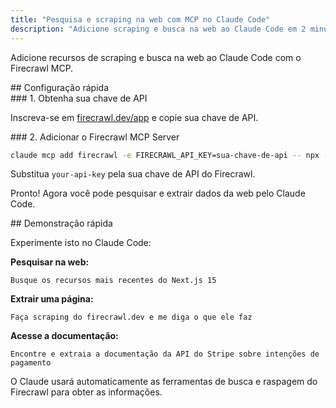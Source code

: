 ```yaml
---
title: "Pesquisa e scraping na web com MCP no Claude Code"
description: "Adicione scraping e busca na web ao Claude Code em 2 minutos"
---
```


Adicione recursos de scraping e busca na web ao Claude Code com o Firecrawl MCP.

<div id="quick-setup">
  ## Configuração rápida
</div>

<div id="1-get-your-api-key">
  ### 1. Obtenha sua chave de API
</div>

Inscreva-se em [firecrawl.dev/app](https://firecrawl.dev/app) e copie sua chave de API.

<div id="2-add-firecrawl-mcp-server">
  ### 2. Adicionar o Firecrawl MCP Server
</div>

```bash
claude mcp add firecrawl -e FIRECRAWL_API_KEY=sua-chave-de-api -- npx -y firecrawl-mcp
```

Substitua `your-api-key` pela sua chave de API do Firecrawl.

Pronto! Agora você pode pesquisar e extrair dados da web pelo Claude Code.


<div id="quick-demo">
  ## Demonstração rápida
</div>

Experimente isto no Claude Code:

**Pesquisar na web:**

```
Busque os recursos mais recentes do Next.js 15
```

**Extrair uma página:**

```
Faça scraping do firecrawl.dev e me diga o que ele faz
```

**Acesse a documentação:**

```
Encontre e extraia a documentação da API do Stripe sobre intenções de pagamento
```

O Claude usará automaticamente as ferramentas de busca e raspagem do Firecrawl para obter as informações.
